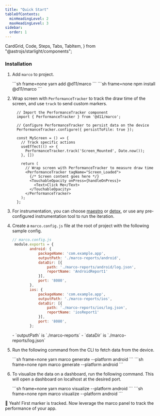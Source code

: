 ```yaml
---
title: "Quick Start"
tableOfContents:
  minHeadingLevel: 2
  maxHeadingLevel: 3
sidebar:
  order: 1
---
```


  CardGrid,
  Code,
  Steps,
  Tabs,
  TabItem,
} from "@astrojs/starlight/components";

### Installation

<Steps>

1. Add `marco` to project.

    <Tabs syncKey="package-manager">
      <TabItem label="yarn" icon="seti:yarn">
        ```sh frame=none
        yarn add @d11/marco
        ```
      </TabItem>
      <TabItem label="npm" icon="seti:npm">
        ```sh frame=none
        npm install @d11/marco
        ```
      </TabItem>
    </Tabs>

2. Wrap screen with `PerformanceTracker` to track the draw time of the screen, and use `track` to send custom markers.

    ```tsx
      // Import the PerformanceTracker component
      import { PerformanceTracker } from '@d11/marco';

      // Configure PerformanceTracker to persist data on the device
      PerformanceTracker.configure({ persistToFile: true });

      const MyScreen = () => {
        // Track specific actions
        useEffect(() => {
          PerformanceTracker.track('Screen_Mounted', Date.now());
        }, [])

        return (
          // Wrap screen with PerformanceTracker to measure draw time
          <PerformanceTracker tagName="Screen_Loaded">
            {/* Screen content goes here */}
            <TouchableOpacity onPress={handleOnPress}>
              <Text>Click Me</Text>
            </TouchableOpacity>
          </PerformanceTracker>
        );
      };
    ```

3. For instrumentation, you can choose [maestro](https://maestro.mobile.dev/platform-support/react-native) or [detox](https://wix.github.io/Detox/), or use any pre-configured instrumentation tool to run the iteration. 

4. Create a `marco.config.js` file at the root of project with the following sample config.

    ```js collapse={4-7, 10-13}
    // marco.config.js
     module.exports = {
     		android: {
     			packageName: 'com.example.app',
     			outputPath: './marco-reports/android',
     			dataDir: [{
     				path: './marco-reports/android/log.json',
     				reportName: 'AndroidReport1'
     			}],
     			port: '8080',
     		},
     		ios: {
     			packageName: 'com.example.app',
     			outputPath: './marco-reports/ios',
     			dataDir: [{
     				path: './marco-reports/ios/log.json',
     				reportName: 'iosReport1'
     			}],
     			port: '8080',
     		};
    ```

    <Aside type="note" title="Defaults">
      - `outputPath` is `./marco-reports`
      - `dataDir` is `./marco-reports/log.json`
    </Aside>

5. Run the following command from the CLI to fetch data from the device.

      <Tabs syncKey="package-manager">
      <TabItem label="yarn" icon="seti:yarn">
        ```sh frame=none
        yarn marco generate --platform android
        ```
      </TabItem>
      <TabItem label="npm" icon="seti:npm">
        ```sh frame=none
        npm marco generate --platform android
        ```
      </TabItem>
    </Tabs>

6. To visualize the data on a dashboard, run the following command. This will open a dashboard on localhost at the desired port.

      <Tabs syncKey="package-manager">
      <TabItem label="yarn" icon="seti:yarn">
        ```sh frame=none
        yarn marco visualize --platform android
        ```
      </TabItem>
      <TabItem label="npm" icon="seti:npm">
        ```sh frame=none
        npm marco visualize --platform android
        ```
      </TabItem>
    </Tabs>
</Steps>

🎉 Yeah! First marker is tracked. Now leverage the marco panel to track the performance of your app.

